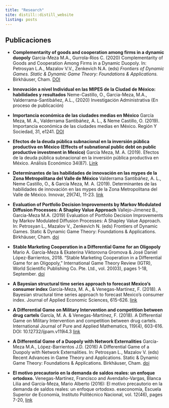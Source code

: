 ```yaml
---
title: "Research"
site: distill::distill_website
listing: posts
---
```


## Publicaciones

- **Complementarity of goods and cooperation among firms in a dynamic duopoly**
Garcia-Meza M.A., Gurrola-Rios C. (2020) Complementarity of Goods and Cooperation Among Firms in a Dynamic Duopoly. In: Petrosyan L.A., Mazalov V.V., Zenkevich N.A. (eds) _Frontiers of Dynamic Games. Static & Dynamic Game Theory: Foundations & Applications._ Birkhäuser, Cham. [DOI](https://doi.org/10.1007/978-3-030-51941-4_11)

- **Innovación a nivel Individual en las MIPES de la Ciudad de México: habilidades y resultados**
Neme-Castillo, O., Garcia-Meza, M.A., Valderrama-Santibáñez, A.L., (2020) Investigación Administrativa (En proceso de publicación)

- **Importancia económica de las ciudades medias en México**
García Meza, M. A., Valderrama Santibáñez, A. L., & Neme Castillo, O. (2019). Importancia económica de las ciudades medias en México. Región Y Sociedad, 31, e1241. [DOI](https://doi.org/10.22198/rys2019/31/1241)

- **Efectos de la deuda pública subnacional en la inversión pública productiva en México (Effects of subnational public debt on public productive investment in Mexico)**
García Meza, M. A. (2019). Efectos de la deuda pública subnacional en la inversión pública productiva en México. Análisis Económico 34(87). [Link](http://www.analisiseconomico.azc.uam.mx/index.php/rae/article/view/477)

- **Determinantes de las habilidades de innovación en las mypes de la Zona Metropolitana del Valle de México**
Valderrama Santibáñez, A. L., Neme Castillo, O., & García Meza, M. A. (2019). Determinantes de las habilidades de innovación en las mypes de la Zona Metropolitana del Valle de México. Innovar, 29(74), 11-23. [link](https://doi.org/10.15446/innovar.v29n74.82060)

- **Evaluation of Portfolio Decision Improvements by Markov Modulated Diffusion Processes: A Shapley Value Approach**
Vallejo-Jimenez B., Garcia-Meza M.A. (2019) Evaluation of Portfolio Decision Improvements by Markov Modulated Diffusion Processes: A Shapley Value Approach. In: Petrosyan L., Mazalov V., Zenkevich N. (eds) Frontiers of Dynamic Games. Static & Dynamic Game Theory: Foundations & Applications. Birkhäuser, Cham. [doi](https://doi.org/10.1007/978-3-030-23699-1_15)

- **Stable Marketing Cooperation in a Differential Game for an Oligopoly**
Mario A. García-Meza & Ekaterina Viktorovna Gromova & José Daniel López-Barrientos, 2018. "Stable Marketing Cooperation in a Differential Game for an Oligopoly," International Game Theory Review (IGTR), World Scientific Publishing Co. Pte. Ltd., vol. 20(03), pages 1-18, September. [doi](https://doi.org/10.1142/S0219198917500281)

- **A Bayesian structural time series approach to forecast Mexico’s consumer index**
García-Meza, M. A., & Venegas-Martínez, F. (2018). A Bayesian structural time series approach to forecast Mexico’s consumer index. Journal of Applied Economic Sciences, 615-626. [link](https://www.ceeol.com/search/article-detail?id=718542)

- **A Differential Game on Military Intervention and competition between drug cartels**
García, M. A. & Venegas-Martínez, F. (2018). A Differential Game on Military Intervention and competition between drug cartels. International Journal of Pure and Applied Mathematics, 119(4), 603-616. DOI: 10.12732/ijpam.v119i4.3 [link](https://ijpam.eu/contents/2018-119-4/3/index.html)

- **A Differential Game of a Duopoly with Network Externalities**
García-Meza M.A., López-Barrientos J.D. (2016) A Differential Game of a Duopoly with Network Externalities. In: Petrosyan L., Mazalov V. (eds) Recent Advances in Game Theory and Applications. Static & Dynamic Game Theory: Foundations & Applications. Birkhäuser, Cham. [doi](https://doi.org/10.1007/978-3-319-43838-2_3)

- **El motivo precautorio en la demanda de saldos reales: un enfoque ortodoxo.**
Venegas-Martínez, Francisco and Avendaño-Vargas, Blanca Lilia and García-Meza, Mario Alberto (2016): El motivo precautorio en la demanda de saldos reales: un enfoque ortodoxo. eseconomía, Escuela Superior de Economía, Instituto Politécnico Nacional, vol. 12(46), pages 7-20, [link](https://ideas.repec.org/a/ipn/esecon/v12y2017i46p7-20.html)